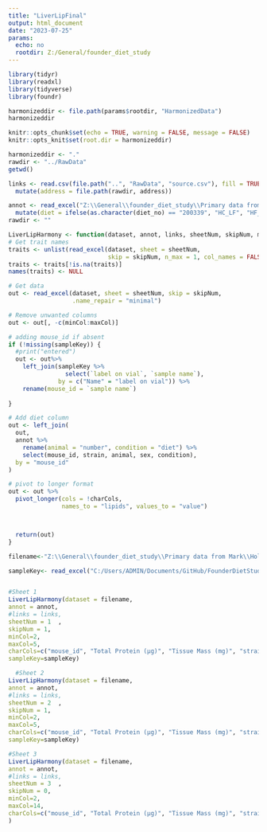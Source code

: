 ```yaml
---
title: "LiverLipFinal"
output: html_document
date: "2023-07-25"
params:
  echo: no
  rootdir: Z:/General/founder_diet_study
---
```


```r
library(tidyr)
library(readxl)
library(tidyverse)
library(foundr)
```

```r
harmonizeddir <- file.path(params$rootdir, "HarmonizedData")
harmonizeddir
```

```r
knitr::opts_chunk$set(echo = TRUE, warning = FALSE, message = FALSE)
knitr::opts_knit$set(root.dir = harmonizeddir)
```

```r
harmonizeddir <- "."
rawdir <- "../RawData"
getwd()
```

```r
links <- read.csv(file.path("..", "RawData", "source.csv"), fill = TRUE,quote="") %>%
  mutate(address = file.path(rawdir, address))
```

```r
annot <- read_excel("Z:\\General\\founder_diet_study\\Primary data from Mark\\mouse annotations for founder diet study.xlsx") %>%
  mutate(diet = ifelse(as.character(diet_no) == "200339", "HC_LF", "HF_LC"))
rawdir <- ""
```

```r
LiverLipHarmony <- function(dataset, annot, links, sheetNum, skipNum, minCol,maxCol,charCols,...,sampleKey) {
# Get trait names 
traits <- unlist(read_excel(dataset, sheet = sheetNum,
                            skip = skipNum, n_max = 1, col_names = FALSE)[1,])
traits <- traits[!is.na(traits)]
names(traits) <- NULL

# Get data 
out <- read_excel(dataset, sheet = sheetNum, skip = skipNum,
                  .name_repair = "minimal")

# Remove unwanted columns
out <- out[, -c(minCol:maxCol)]

# adding mouse_id if absent
if (!missing(sampleKey)) {
  #print("entered")
  out <- out%>%
    left_join(sampleKey %>%
                select(`label on vial`, `sample name`),
              by = c("Name" = "label on vial")) %>%
    rename(mouse_id = `sample name`)
  
}

# Add diet column
out <- left_join(
  out,
  annot %>%
    rename(animal = "number", condition = "diet") %>%
    select(mouse_id, strain, animal, sex, condition),
  by = "mouse_id"
)

# pivot to longer format
out <- out %>%
  pivot_longer(cols = !charCols,
               names_to = "lipids", values_to = "value")



  return(out)
}

```

```r

filename<-"Z:\\General\\founder_diet_study\\Primary data from Mark\\HollandW AtkinsonD 20230327 founder LIVER LIPIDS.xlsx"

sampleKey<- read_excel("C:/Users/ADMIN/Documents/GitHub/FounderDietStudy/data/RawData/192 livers sample key.xlsx")


#Sheet 1
LiverLipHarmony(dataset = filename,
annot = annot,
#links = links,
sheetNum = 1  ,
skipNum = 1,
minCol=2,
maxCol=5,
charCols=c("mouse_id", "Total Protein (µg)", "Tissue Mass (mg)", "strain", "animal", "sex", "condition","Name"),
sampleKey=sampleKey)

  #Sheet 2
LiverLipHarmony(dataset = filename,
annot = annot,
#links = links,
sheetNum = 2  ,
skipNum = 1,
minCol=2,
maxCol=5,
charCols=c("mouse_id", "Total Protein (µg)", "Tissue Mass (mg)", "strain", "animal", "sex", "condition","Name"),
sampleKey=sampleKey)

#Sheet 3
LiverLipHarmony(dataset = filename,
annot = annot,
#links = links,
sheetNum = 3  ,
skipNum = 0,
minCol=2,
maxCol=14,
charCols=c("mouse_id", "Total Protein (µg)", "Tissue Mass (mg)", "strain", "animal", "sex", "condition")
)
```
